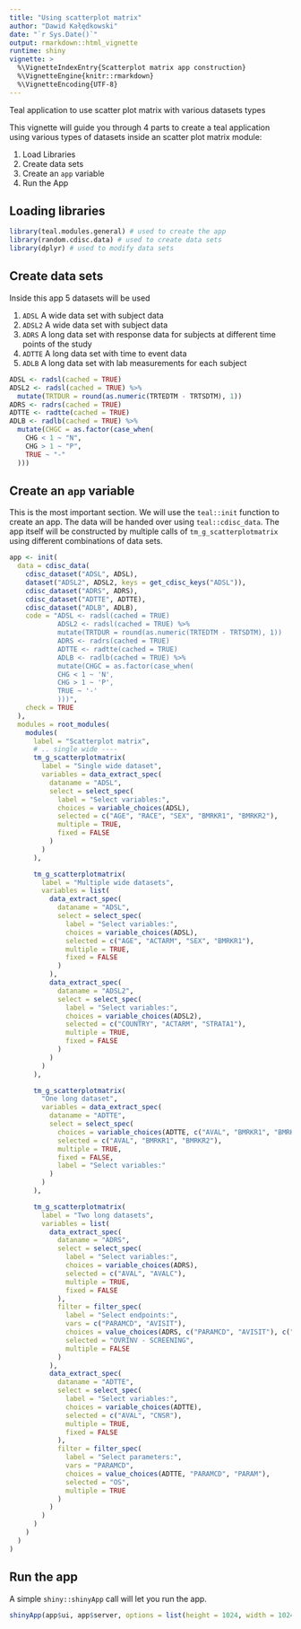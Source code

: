 ```yaml
---
title: "Using scatterplot matrix"
author: "Dawid Kałędkowski"
date: "`r Sys.Date()`"
output: rmarkdown::html_vignette
runtime: shiny
vignette: >
  %\VignetteIndexEntry{Scatterplot matrix app construction}
  %\VignetteEngine{knitr::rmarkdown}
  %\VignetteEncoding{UTF-8}
---
```



Teal application to use scatter plot matrix with various datasets types

This vignette will guide you through 4 parts to create a teal application using
various types of datasets inside an scatter plot matrix module:

1. Load Libraries
2. Create data sets
3. Create an `app` variable
4. Run the App

## Loading libraries

```r
library(teal.modules.general) # used to create the app
library(random.cdisc.data) # used to create data sets
library(dplyr) # used to modify data sets
```

## Create data sets

Inside this app 5 datasets will be used

1. `ADSL` A wide data set with subject data
2. `ADSL2` A wide data set with subject data
3. `ADRS` A long data set with response data for subjects at different time points of the study
4. `ADTTE` A long data set with time to event data
5. `ADLB` A long data set with lab measurements for each subject

```r
ADSL <- radsl(cached = TRUE)
ADSL2 <- radsl(cached = TRUE) %>% 
  mutate(TRTDUR = round(as.numeric(TRTEDTM - TRTSDTM), 1))
ADRS <- radrs(cached = TRUE)
ADTTE <- radtte(cached = TRUE)
ADLB <- radlb(cached = TRUE) %>%
  mutate(CHGC = as.factor(case_when(
    CHG < 1 ~ "N",
    CHG > 1 ~ "P",
    TRUE ~ "-"
  )))
```

## Create an `app` variable

This is the most important section. We will use the `teal::init` function to
create an app. The data will be handed over using `teal::cdisc_data`. The app
itself will be constructed by multiple calls of `tm_g_scatterplotmatrix` using different
combinations of data sets.

```r
app <- init(
  data = cdisc_data(
    cdisc_dataset("ADSL", ADSL),
    dataset("ADSL2", ADSL2, keys = get_cdisc_keys("ADSL")),
    cdisc_dataset("ADRS", ADRS),
    cdisc_dataset("ADTTE", ADTTE),
    cdisc_dataset("ADLB", ADLB),
    code = "ADSL <- radsl(cached = TRUE)
            ADSL2 <- radsl(cached = TRUE) %>% 
            mutate(TRTDUR = round(as.numeric(TRTEDTM - TRTSDTM), 1))
            ADRS <- radrs(cached = TRUE)
            ADTTE <- radtte(cached = TRUE)
            ADLB <- radlb(cached = TRUE) %>%
            mutate(CHGC = as.factor(case_when(
            CHG < 1 ~ 'N',
            CHG > 1 ~ 'P',
            TRUE ~ '-'
            )))",
    check = TRUE
  ),
  modules = root_modules(
    modules(
      label = "Scatterplot matrix",
      # .. single wide ----
      tm_g_scatterplotmatrix(
        label = "Single wide dataset",
        variables = data_extract_spec(
          dataname = "ADSL",
          select = select_spec(
            label = "Select variables:",
            choices = variable_choices(ADSL),
            selected = c("AGE", "RACE", "SEX", "BMRKR1", "BMRKR2"),
            multiple = TRUE,
            fixed = FALSE
          )
        )
      ),

      tm_g_scatterplotmatrix(
        label = "Multiple wide datasets",
        variables = list(
          data_extract_spec(
            dataname = "ADSL",
            select = select_spec(
              label = "Select variables:",
              choices = variable_choices(ADSL),
              selected = c("AGE", "ACTARM", "SEX", "BMRKR1"),
              multiple = TRUE,
              fixed = FALSE
            )
          ),
          data_extract_spec(
            dataname = "ADSL2",
            select = select_spec(
              label = "Select variables:",
              choices = variable_choices(ADSL2),
              selected = c("COUNTRY", "ACTARM", "STRATA1"),
              multiple = TRUE,
              fixed = FALSE
            )
          )
        )
      ),

      tm_g_scatterplotmatrix(
        "One long dataset",
        variables = data_extract_spec(
          dataname = "ADTTE",
          select = select_spec(
            choices = variable_choices(ADTTE, c("AVAL", "BMRKR1", "BMRKR2")),
            selected = c("AVAL", "BMRKR1", "BMRKR2"),
            multiple = TRUE,
            fixed = FALSE,
            label = "Select variables:"
          )
        )
      ),

      tm_g_scatterplotmatrix(
        label = "Two long datasets",
        variables = list(
          data_extract_spec(
            dataname = "ADRS",
            select = select_spec(
              label = "Select variables:",
              choices = variable_choices(ADRS),
              selected = c("AVAL", "AVALC"),
              multiple = TRUE,
              fixed = FALSE
            ),
            filter = filter_spec(
              label = "Select endpoints:",
              vars = c("PARAMCD", "AVISIT"),
              choices = value_choices(ADRS, c("PARAMCD", "AVISIT"), c("PARAM", "AVISIT")),
              selected = "OVRINV - SCREENING",
              multiple = FALSE
            )
          ),
          data_extract_spec(
            dataname = "ADTTE",
            select = select_spec(
              label = "Select variables:",
              choices = variable_choices(ADTTE),
              selected = c("AVAL", "CNSR"),
              multiple = TRUE,
              fixed = FALSE
            ),
            filter = filter_spec(
              label = "Select parameters:",
              vars = "PARAMCD",
              choices = value_choices(ADTTE, "PARAMCD", "PARAM"),
              selected = "OS",
              multiple = TRUE
            )
          )
        )
      )
    )
  )
)

```

## Run the app

A simple `shiny::shinyApp` call will let you run the app. 

```r
shinyApp(app$ui, app$server, options = list(height = 1024, width = 1024))
```

